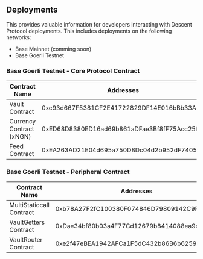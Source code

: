 ## Deployments
This provides valuable information for developers interacting with Descent Protocol deployments. This includes deployments on the following networks: 

- Base Mainnet (comming soon)
- Base Goerli Testnet

### Base Goerli Testnet - Core Protocol Contract
| Contract Name            | Addresses                                  |
| ------------------------ | ------------------------------------------ |
| Vault Contract           | 0xc93d667F5381CF2E41722829DF14E016bBb33A6A |
| Currency Contract (xNGN) | 0xED68D8380ED16ad69b861aDFae3Bf8fF75Acc25f |
| Feed Contract            | 0xEA263AD21E04d695a750D8Dc04d2b952dF7405aa |

### Base Goerli Testnet - Peripheral Contract
| Contract Name            | Addresses                                  |
| ------------------------ | ------------------------------------------ |
| MultiStaticcall Contract | 0xb78A27F2fC100380F074846D79809142C9FA99B9 |
| VaultGetters Contract    | 0xDae34bf80b03a4F77Cd12679b8414088ea9cc5A2 |
| VaultRouter Contract     | 0xe2f47eBEA1942AFCa1F5dC432b86B6b6259E70dC |
